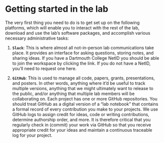 # Getting started in the lab {.unnumbered}

The very first thing you need to do is to get set up on the following platforms, which will enable you to interact with the rest of the lab, download and use the lab’s software packages, and accomplish various necessary administrative tasks:

1. **`Slack`**: This is where almost all not-in-person lab communications take place. It provides an interface for asking questions, storing notes, and sharing ideas. If you have a Dartmouth College NetID you should be able to join the workspace by clicking the link. If you do not have a NetID, you’ll need to request one here.

2. **`GitHub`**: This is used to manage all code, papers, grants, presentations, and posters. In other words, anything where it’d be useful to track multiple versions, anything that we might ultimately want to release to the public, and/or anything that multiple lab members will be collaborating on. Each project has one or more GitHub repositories. You should treat GitHub as a digital version of a “lab notebook” that contains a formal record of every contribution you make to your projects. We use GitHub logs to assign credit for ideas, code or writing contributions, determine authorship order, and more. It is therefore critical that you regularly check in (commit) your work via GitHub so that you receive appropriate credit for your ideas and maintain a continuous traceable log for your project.


